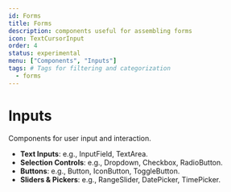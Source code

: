 ```yaml
---
id: Forms
title: Forms
description: components useful for assembling forms
icon: TextCursorInput
order: 4
status: experimental
menu: ["Components", "Inputs"]
tags: # Tags for filtering and categorization
  - forms
---
```


# Inputs

Components for user input and interaction.

- **Text Inputs**: e.g., InputField, TextArea.
- **Selection Controls**: e.g., Dropdown, Checkbox, RadioButton.
- **Buttons**: e.g., Button, IconButton, ToggleButton.
- **Sliders & Pickers**: e.g., RangeSlider, DatePicker, TimePicker.
